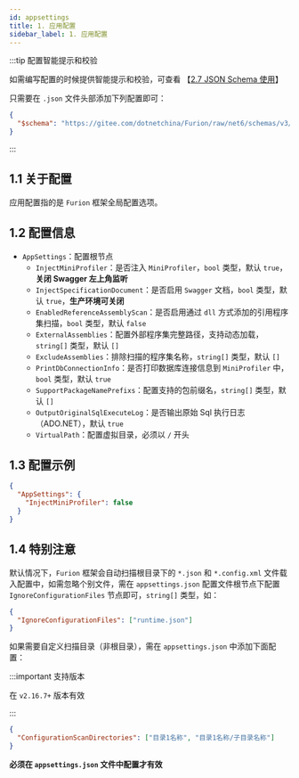 ```yaml
---
id: appsettings
title: 1. 应用配置
sidebar_label: 1. 应用配置
---
```


:::tip 配置智能提示和校验

如需编写配置的时候提供智能提示和校验，可查看 【[2.7 JSON Schema 使用](../jsonschema)】

只需要在 `.json` 文件头部添加下列配置即可：

```json showLineNumbers {2}
{
  "$schema": "https://gitee.com/dotnetchina/Furion/raw/net6/schemas/v3/furion-schema.json"
}
```

:::

## 1.1 关于配置

应用配置指的是 `Furion` 框架全局配置选项。

## 1.2 配置信息

- `AppSettings`：配置根节点
  - `InjectMiniProfiler`：是否注入 `MiniProfiler`，`bool` 类型，默认 `true`，**关闭 Swagger 左上角监听**
  - `InjectSpecificationDocument`：是否启用 `Swagger` 文档，`bool` 类型，默认 `true`，**生产环境可关闭**
  - `EnabledReferenceAssemblyScan`：是否启用通过 `dll` 方式添加的引用程序集扫描，`bool` 类型，默认 `false`
  - `ExternalAssemblies`：配置外部程序集完整路径，支持动态加载，`string[]` 类型，默认 `[]`
  - `ExcludeAssemblies`：排除扫描的程序集名称，`string[]` 类型，默认 `[]`
  - `PrintDbConnectionInfo`：是否打印数据库连接信息到 `MiniProfiler` 中，`bool` 类型，默认 `true`
  - `SupportPackageNamePrefixs`：配置支持的包前缀名，`string[]` 类型，默认 `[]`
  - `OutputOriginalSqlExecuteLog`：是否输出原始 Sql 执行日志（ADO.NET），默认 `true`
  - `VirtualPath`：配置虚拟目录，必须以 `/` 开头

## 1.3 配置示例

```json showLineNumbers
{
  "AppSettings": {
    "InjectMiniProfiler": false
  }
}
```

## 1.4 特别注意

默认情况下，`Furion` 框架会自动扫描根目录下的 `*.json` 和 `*.config.xml` 文件载入配置中，如需忽略个别文件，需在 `appsettings.json` 配置文件根节点下配置 `IgnoreConfigurationFiles` 节点即可，`string[]` 类型，如：

```json showLineNumbers
{
  "IgnoreConfigurationFiles": ["runtime.json"]
}
```

如果需要自定义扫描目录（非根目录），需在 `appsettings.json` 中添加下面配置：

:::important 支持版本

在 `v2.16.7+` 版本有效

:::

```json showLineNumbers
{
  "ConfigurationScanDirectories": ["目录1名称", "目录1名称/子目录名称"]
}
```

**必须在 `appsettings.json` 文件中配置才有效**
